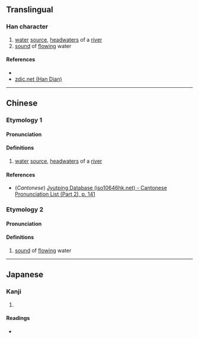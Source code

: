 {{character info/new}}
==Translingual==

===Han character===
{{Han char|rn=85|rad=水|as=09|sn=12|four=|canj=ETHU|ids=⿰氵首}}

# [[water]] [[source]], [[headwaters]] of a [[river]]
# [[sound]] of [[flow]]ing water

====References====
* {{Han ref|kx=0633.460|dkj=17762|dj=1040.050|hdz=31686.050|uh=6E1E|ud=28190}}
* [http://www.zdic.net/z/1d/js/6E1E.htm zdic.net (Han Dian)]

----

==Chinese==
{{zh-forms}}

===Etymology 1===

====Pronunciation====
{{zh-pron
|m=qiú
|c=cau4
|mc=
|oc=
|ma=
|cat=n
}}

====Definitions====
{{zh-hanzi}}

# [[water]] [[source]], [[headwaters]] of a [[river]]

====References====
* (''Cantonese'') [http://www.iso10646hk.net/jp/document/download.jsp Jyutping Database (iso10646hk.net) - Cantonese Pronunciation List (Part 2), p. 141]

===Etymology 2===

====Pronunciation====
{{zh-pron
|m=wù
|c=
|ma=
|cat=n
}}

====Definitions====
{{zh-hanzi}}

# [[sound]] of [[flow]]ing water

----

==Japanese==

===Kanji===
{{ja-kanji|grade=|rs=水09}}

# {{defn|lang=ja|sort=水09}}

====Readings====
* {{ja-readings|on=[[しゅう]] (shū), [[じゅ]] (ju)|kun=[[みなもと]] (minamoto)}}